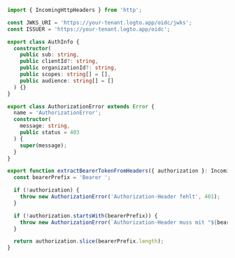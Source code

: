 ```ts title="auth-middleware.ts"
import { IncomingHttpHeaders } from 'http';

const JWKS_URI = 'https://your-tenant.logto.app/oidc/jwks';
const ISSUER = 'https://your-tenant.logto.app/oidc';

export class AuthInfo {
  constructor(
    public sub: string,
    public clientId?: string,
    public organizationId?: string,
    public scopes: string[] = [],
    public audience: string[] = []
  ) {}
}

export class AuthorizationError extends Error {
  name = 'AuthorizationError';
  constructor(
    message: string,
    public status = 403
  ) {
    super(message);
  }
}

export function extractBearerTokenFromHeaders({ authorization }: IncomingHttpHeaders): string {
  const bearerPrefix = 'Bearer ';

  if (!authorization) {
    throw new AuthorizationError('Authorization-Header fehlt', 401);
  }

  if (!authorization.startsWith(bearerPrefix)) {
    throw new AuthorizationError(`Authorization-Header muss mit "${bearerPrefix}" beginnen`, 401);
  }

  return authorization.slice(bearerPrefix.length);
}
```
